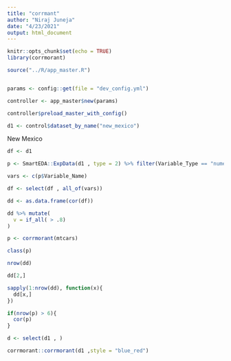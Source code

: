 ```yaml
---
title: "corrmant"
author: "Niraj Juneja"
date: "4/23/2021"
output: html_document
---
```


```r
knitr::opts_chunk$set(echo = TRUE)
library(corrmorant)

source("../R/app_master.R")


params <- config::get(file = "dev_config.yml")

controller <- app_master$new(params)

controller$preload_master_with_config()

d1 <- control$dataset_by_name("new_mexico")

```

New Mexico

```r

df <- d1

p <- SmartEDA::ExpData(d1 , type = 2) %>% filter(Variable_Type == "numeric")

vars <- c(p$Variable_Name)

df <- select(df , all_of(vars))

dd <- as.data.frame(cor(df))

dd %>% mutate(
  v = if_all( > .8)
)

p <- corrmorant(mtcars)

class(p)

nrow(dd)

dd[2,]

sapply(1:nrow(dd), function(x){
  dd[x,]
})

if(nrow(p) > 6){
  cor(p)
}

d <- select(d1 , )

corrmorant::corrmorant(d1 ,style = "blue_red")

```
